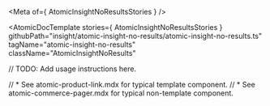 
<Meta of={ AtomicInsightNoResultsStories } />

<AtomicDocTemplate
  stories={ AtomicInsightNoResultsStories }
  githubPath="insight/atomic-insight-no-results/atomic-insight-no-results.ts"
  tagName="atomic-insight-no-results"
  className="AtomicInsightNoResults"
>

// TODO: Add usage instructions here.

// * See atomic-product-link.mdx for typical template component.
// * See atomic-commerce-pager.mdx for typical non-template component.

</AtomicDocTemplate>
